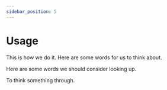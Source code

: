 ```yaml
---
sidebar_position: 5
---
```



# Usage

This is how we do it. Here are some <Tooltip content='Testing this out'>words</Tooltip> for us to think about.

Here are some words we should <span data-tip data-for="considerTip">
consider </span> looking up.

<ReactTooltip id='considerTip' place='top' effect='solid'>
  To think something through.
</ReactTooltip>
